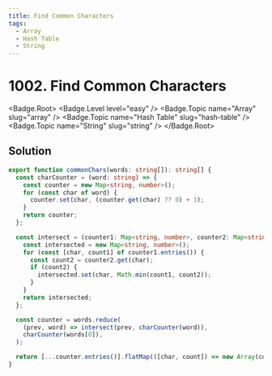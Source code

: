 ```yaml
---
title: Find Common Characters
tags:
  - Array
  - Hash Table
  - String
---
```


# 1002. Find Common Characters

<Badge.Root>
  <Badge.Level level="easy" />
  <Badge.Topic name="Array" slug="array" />
  <Badge.Topic name="Hash Table" slug="hash-table" />
  <Badge.Topic name="String" slug="string" />
</Badge.Root>

## Solution

```typescript filename="solution.ts" copy
export function commonChars(words: string[]): string[] {
  const charCounter = (word: string) => {
    const counter = new Map<string, number>();
    for (const char of word) {
      counter.set(char, (counter.get(char) ?? 0) + 1);
    }
    return counter;
  };

  const intersect = (counter1: Map<string, number>, counter2: Map<string, number>) => {
    const intersected = new Map<string, number>();
    for (const [char, count1] of counter1.entries()) {
      const count2 = counter2.get(char);
      if (count2) {
        intersected.set(char, Math.min(count1, count2));
      }
    }
    return intersected;
  };

  const counter = words.reduce(
    (prev, word) => intersect(prev, charCounter(word)),
    charCounter(words[0]),
  );

  return [...counter.entries()].flatMap(([char, count]) => new Array(count).fill(char));
}
```

<ProblemLink
  codingSite="leetcode"
  href="https://leetcode.com/problems/find-common-characters"
  title="Find Common Characters"
/>
